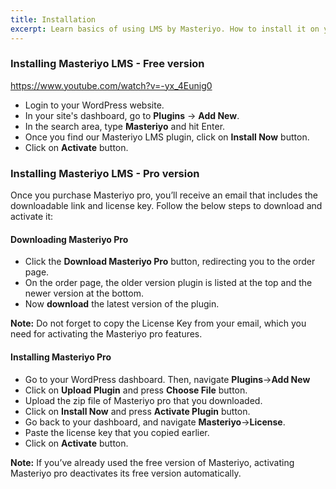 ```yaml
---
title: Installation
excerpt: Learn basics of using LMS by Masteriyo. How to install it on your WordPress setup.
---
```


### Installing Masteriyo LMS - Free version

<Embed>https://www.youtube.com/watch?v=-yx_4Eunig0</Embed>

- Login to your WordPress website.
- In your site's dashboard, go to **Plugins** -> **Add New**.
- In the search area, type **Masteriyo** and hit Enter.
- Once you find our Masteriyo LMS plugin, click on **Install Now** button.
- Click on **Activate** button.

### Installing Masteriyo LMS - Pro version

Once you purchase Masteriyo pro, you’ll receive an email that includes the downloadable link and license key. Follow the below steps to download and activate it:
#### Downloading Masteriyo Pro
- Click the **Download Masteriyo Pro** button, redirecting you to the order page.
- On the order page, the older version plugin is listed at the top and the newer version at the bottom.
- Now **download** the latest version of the plugin.

<Callout> **Note:** Do not forget to copy the License Key from your email, which you need for activating the Masteriyo pro features. </Callout>

#### Installing Masteriyo Pro
- Go to your WordPress dashboard. Then, navigate **Plugins**->**Add New**
- Click on **Upload Plugin** and press **Choose File** button.
- Upload the zip file of Masteriyo pro that you downloaded.
- Click on **Install Now** and press **Activate Plugin** button.
- Go back to your dashboard, and navigate **Masteriyo**->**License**.
- Paste the license key that you copied earlier.
- Click on **Activate** button.

<Callout> **Note:** If you’ve already used the free version of Masteriyo,  activating Masteriyo pro deactivates its free version automatically. </Callout>

